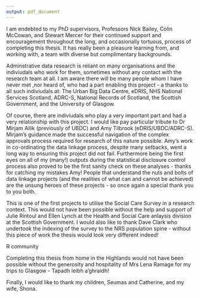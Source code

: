 ```yaml
---
output: pdf_document
---
```


\thispagestyle{empty}

I am endebted to my PhD supervisors, Professors Nick Bailey, Colin McCowan, and Stewart Mercer for their continued support and encouragement throughout the long, and occasionally tortuous, process of completing this thesis. It has really been a pleasure learning from, and working with, a team with diverse but complimentary backgrounds. 

Adminstrative data research is reliant on many organisations and the indiviudals who work for them, sometimes without any contact with the research team at all. I am aware there will be many people whom I have never met ,nor heard of, who had a part enabling this project - a thanks to all such indiviudals at: The Urban Big Data Centre, eDRIS, NHS National Services Scotland, ADRC-S, National Records of Scotland, the Scottish Government, and the University of Glasgow. 

Of course, there are indiviudals who play a very important part and had a very \emph{hands-on} relationship with this project.  I would like pay particular tribute to Dr Mirjam Allik (previously of UBDC) and Amy Tilbrook (eDRIS/UBDC/ADRC-S). Mirjam's guidance made the successful navigation of the complex approvals process required for research of this nature possible. Amy's work in co-ordinating the data linkage process, despite many setbacks, went a long way to ensuring this project did not fail. Furthermore being the first eyes on all of my (many!) outputs during the statistical disclosure control process also proved to be the first sanity check on these analyses - thanks for catching my mistakes Amy! People that understand the nuts and bolts of data linkage projects (and the realities of what can and cannot be achieved) are the unsung heroes of these projects - so once again a special thank you to you both. 

This is one of the first projects to utilise the Social Care Survey in a research context. This would not have been possible without the help and support of Julie Rintoul and Ellen Lynch at the Health and Social Care anlaysis division at the Scottish Government. I would also like to thank Dave Clark who undertook the indexing of the survey to the NRS population spine - without this piece of work the thesis would look very different indeed!

R community

Completing this thesis from home in the Highlands would not have been possible without the generosity and hospitality of Mrs Lena Ramage for my trips to Glasgow - Tapadh leibh a'ghraidh!  

Finally, I would like to thank my children, Seumas and Catherine, and my wife, Shona. 

